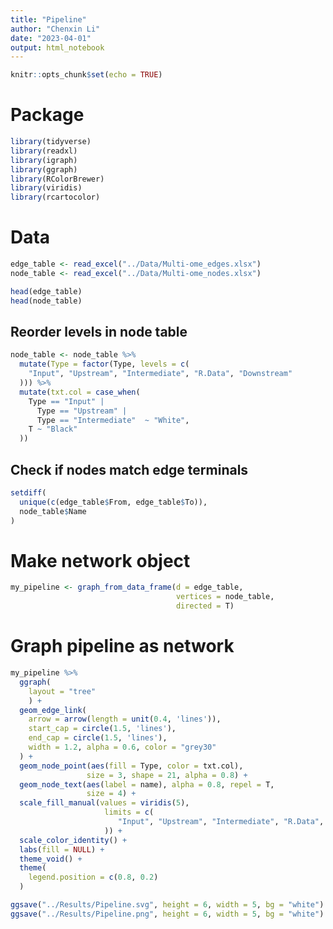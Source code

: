 ---
title: "Pipeline"
author: "Chenxin Li"
date: "2023-04-01"
output: html_notebook
---

```{r setup, include=FALSE}
knitr::opts_chunk$set(echo = TRUE)
```

# Package
```{r}
library(tidyverse)
library(readxl)
library(igraph)
library(ggraph)
library(RColorBrewer)
library(viridis)
library(rcartocolor)
```

# Data
```{r}
edge_table <- read_excel("../Data/Multi-ome_edges.xlsx")
node_table <- read_excel("../Data/Multi-ome_nodes.xlsx")

head(edge_table)
head(node_table)
```
## Reorder levels in node table
```{r}
node_table <- node_table %>% 
  mutate(Type = factor(Type, levels = c(
    "Input", "Upstream", "Intermediate", "R.Data", "Downstream"
  ))) %>% 
  mutate(txt.col = case_when(
    Type == "Input" |
      Type == "Upstream" |
      Type == "Intermediate"  ~ "White",
    T ~ "Black"
  ))
```


## Check if nodes match edge terminals 
```{r}
setdiff(
  unique(c(edge_table$From, edge_table$To)),
  node_table$Name
)
```


# Make network object 
```{r}
my_pipeline <- graph_from_data_frame(d = edge_table, 
                                     vertices = node_table, 
                                     directed = T)
```


# Graph pipeline as network
```{r}
my_pipeline %>% 
  ggraph(
    layout = "tree"
    ) +
  geom_edge_link(
    arrow = arrow(length = unit(0.4, 'lines')), 
    start_cap = circle(1.5, 'lines'),
    end_cap = circle(1.5, 'lines'),
    width = 1.2, alpha = 0.6, color = "grey30"
  ) +
  geom_node_point(aes(fill = Type, color = txt.col),
                 size = 3, shape = 21, alpha = 0.8) +
  geom_node_text(aes(label = name), alpha = 0.8, repel = T,
                 size = 4) +
  scale_fill_manual(values = viridis(5),
                     limits = c(
                        "Input", "Upstream", "Intermediate", "R.Data", "Downstream"
                     )) +
  scale_color_identity() +
  labs(fill = NULL) +
  theme_void() +
  theme(
    legend.position = c(0.8, 0.2)
  ) 

ggsave("../Results/Pipeline.svg", height = 6, width = 5, bg = "white")
ggsave("../Results/Pipeline.png", height = 6, width = 5, bg = "white")
```

